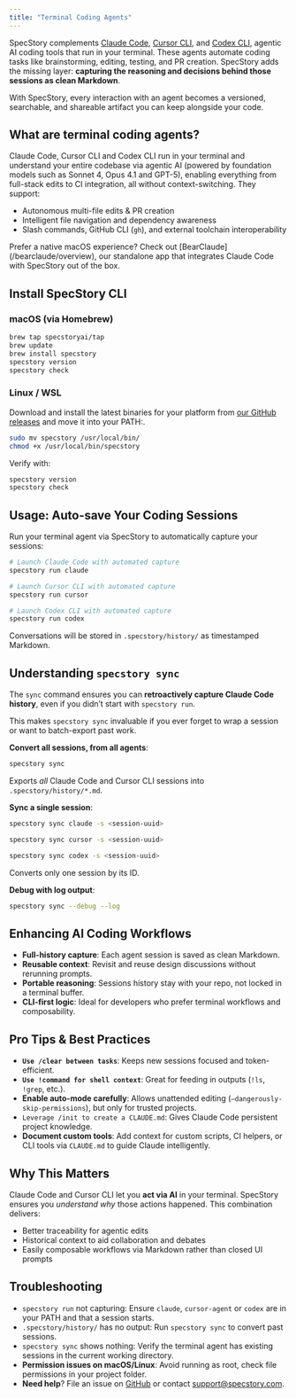 ```yaml
---
title: "Terminal Coding Agents"
---
```


SpecStory complements [Claude Code](https://docs.anthropic.com/en/docs/claude-code), [Cursor CLI](https://cursor.com/cli), and [Codex CLI](https://www.openai.com/codex/cli/), agentic AI coding tools that run in your terminal. These agents automate coding tasks like brainstorming, editing, testing, and PR creation. SpecStory adds the missing layer: **capturing the reasoning and decisions behind those sessions as clean Markdown**.

With SpecStory, every interaction with an agent becomes a versioned, searchable, and shareable artifact you can keep alongside your code.

## What are terminal coding agents?

Claude Code, Cursor CLI and Codex CLI run in your terminal and understand your entire codebase via agentic AI (powered by foundation models such as  Sonnet 4, Opus 4.1 and GPT-5), enabling everything from full-stack edits to CI integration, all without context-switching. They support:

- Autonomous multi-file edits & PR creation
- Intelligent file navigation and dependency awareness
- Slash commands, GitHub CLI (`gh`), and external toolchain interoperability

<Info>
  Prefer a native macOS experience? Check out [BearClaude](/bearclaude/overview), our standalone app that integrates Claude Code with SpecStory out of the box.
</Info>

## Install SpecStory CLI

### macOS (via Homebrew)

```bash
brew tap specstoryai/tap
brew update
brew install specstory
specstory version
specstory check
```

### Linux / WSL

Download and install the latest binaries for your platform from [our GitHub releases](https://github.com/specstoryai/getspecstory/releases) and move it into your PATH:.

```bash
sudo mv specstory /usr/local/bin/
chmod +x /usr/local/bin/specstory
```

Verify with:

```bash
specstory version
specstory check
```

## Usage: Auto-save Your Coding Sessions

Run your terminal agent via SpecStory to automatically capture your sessions:

```bash
# Launch Claude Code with automated capture
specstory run claude

# Launch Cursor CLI with automated capture
specstory run cursor

# Launch Codex CLI with automated capture
specstory run codex
```

Conversations will be stored in `.specstory/history/` as timestamped Markdown.

## Understanding `specstory sync`

The `sync` command ensures you can **retroactively capture Claude Code history**, even if you didn’t start with `specstory run`.

This makes `specstory sync` invaluable if you ever forget to wrap a session or want to batch-export past work.

**Convert all sessions, from all agents**:

```bash
specstory sync
```

Exports _all_ Claude Code and Cursor CLI sessions into `.specstory/history/*.md`.

**Sync a single session**:

```bash
specstory sync claude -s <session-uuid>

specstory sync cursor -s <session-uuid>

specstory sync codex -s <session-uuid>
```

Converts only one session by its ID.

**Debug with log output**:

```bash
specstory sync --debug --log
```

## Enhancing AI Coding Workflows

- **Full-history capture**: Each agent session is saved as clean Markdown.
- **Reusable context**: Revisit and reuse design discussions without rerunning prompts.
- **Portable reasoning**: Sessions history stay with your repo, not locked in a terminal buffer.
- **CLI-first logic**: Ideal for developers who prefer terminal workflows and composability.

## Pro Tips & Best Practices

- **`Use /clear between tasks`**: Keeps new sessions focused and token-efficient.
- **`Use !command for shell context`**: Great for feeding in outputs (`!ls`, `!grep`, etc.).
- **Enable auto-mode carefully**: Allows unattended editing (`–dangerously-skip-permissions`), but only for trusted projects.
- `Leverage /init to create a CLAUDE.md`: Gives Claude Code persistent project knowledge.
- **Document custom tools**: Add context for custom scripts, CI helpers, or CLI tools via `CLAUDE.md` to guide Claude intelligently.

## Why This Matters

Claude Code and Cursor CLI let you **act via AI** in your terminal. SpecStory ensures you _understand why_ those actions happened. This combination delivers:

- Better traceability for agentic edits
- Historical context to aid collaboration and debates
- Easily composable workflows via Markdown rather than closed UI prompts

## Troubleshooting

- `specstory run` not capturing: Ensure `claude`, `cursor-agent` or `codex` are in your PATH and that a session starts.
- `.specstory/history/` has no output: Run `specstory sync` to convert past sessions.
- `specstory sync` shows nothing: Verify the terminal agent has existing sessions in the current working directory.
- **Permission issues on macOS/Linux**: Avoid running as root, check file permissions in your project folder.
- **Need help**? File an issue on [GitHub](https://github.com/specstoryai/getspecstory/issues) or contact [support@specstory.com](mailto:support@specstory.com).